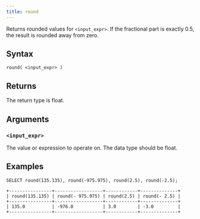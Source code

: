 ```yaml
---
title: round
---
```


Returns rounded values for `<input_expr>`. If the fractional part is exactly 0.5, the result is rounded away from zero.

## Syntax

```scopeql
round( <input_expr> )
```

## Returns

The return type is float.

## Arguments

### `<input_expr>`

The value or expression to operate on. The data type should be float.

## Examples

```scopeql
SELECT round(135.135), round(-975.975), round(2.5), round(-2.5);
```

```
+----------------+------------------+------------+--------------+
| round(135.135) | round(- 975.975) | round(2.5) | round(- 2.5) |
+----------------+------------------+------------+--------------+
| 135.0          | -976.0           | 3.0        | -3.0         |
+----------------+------------------+------------+--------------+
```
